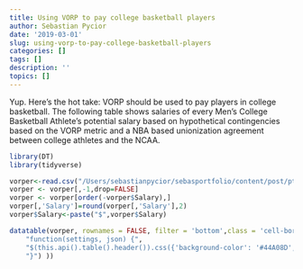 ```yaml
---
title: Using VORP to pay college basketball players
author: Sebastian Pycior
date: '2019-03-01'
slug: using-vorp-to-pay-college-basketball-players
categories: []
tags: []
description: ''
topics: []
---
```

Yup. Here’s the hot take: VORP should be used to pay players in college basketball. The following table shows salaries of every Men's College Basketball Athlete's potential salary based on hypothetical contingencies based on the VORP metric and a NBA based unionization agreement between college athletes and the NCAA. 

```r
library(DT)
library(tidyverse)

vorper<-read.csv("/Users/sebastianpycior/sebasportfolio/content/post/ptcombo_rev.csv")
vorper <- vorper[,-1,drop=FALSE]
vorper <- vorper[order(-vorper$Salary),] 
vorper[,'Salary']=round(vorper[,'Salary'],2)
vorper$Salary<-paste("$",vorper$Salary)

```



```r
datatable(vorper, rownames = FALSE, filter = 'bottom',class = 'cell-border compact', options = list(pageLength = 5, autoWidth = TRUE, initComplete = JS(
    "function(settings, json) {",
    "$(this.api().table().header()).css({'background-color': '#44A08D', 'color':'#FAFFFF' });",
    "}") ))
```

